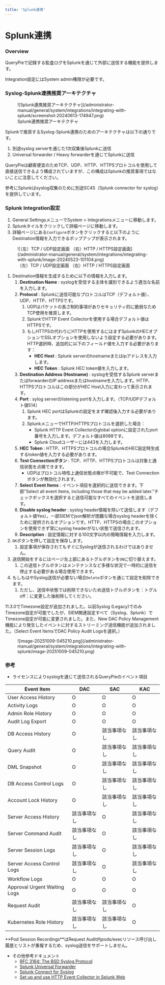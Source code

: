 ```yaml
---
title: 'Splunk連携'
---
```



# Splunk連携

### Overview

QueryPieで記録する監査ログをSplunkを通じて外部に送信する機能を提供します。

<Callout type="info">
Integration設定にはSystem admin権限が必要です。
</Callout>


### Syslog-Splunk連携推奨アーキテクチャ

<figure data-layout="center" data-align="center">
![Splunk連携推奨アーキテクチャ](/administrator-manual/general/system/integrations/integrating-with-splunk/screenshot-20240613-174947.png)
<figcaption>
Splunk連携推奨アーキテクチャ
</figcaption>
</figure>

Splunkで推奨するSyslog-Splunk連携のためのアーキテクチャは以下の通りです。

1. 別途syslog serverを通じた1次収集後Splunkに送信
2. Universal forwarder / Heavy forwarderを通じてSplunkに送信

<Callout type="important">
QueryPieは顧客便宜のためTCP、UDP、HTTP、HTTPSプロトコルを使用して直接送信できるよう構成されていますが、この構成はSplunkの推奨事項ではないことに注意してください。
</Callout>

参考にSplunkはsyslog収集のために別途SC4S（Splunk connector for syslog）を提供しています。


### Splunk Integration設定

1. General SettingsメニューでSystem &gt; Integrationsメニューに移動します。
2. Splunkタイルをクリックして詳細ページに移動します。
3. 詳細ページにある`Configure`ボタンをクリックすると以下のようにDestination情報を入力できるポップアップが表示されます。

<figure data-layout="center" data-align="center">
![（左）TCP / UDP設定画面 （右）HTTP / HTTPS設定画面](/administrator-manual/general/system/integrations/integrating-with-splunk/image-20240523-101104.png)
<figcaption>
（左）TCP / UDP設定画面 （右）HTTP / HTTPS設定画面
</figcaption>
</figure>

1. Destination情報を生成するために以下の情報を入力します。
    1.  **Destination Name** : syslogを受信する主体を識別できるよう適当な名前を入力します。
    2.  **Protocol**  : Splunkに送信可能なプロトコルはTCP（デフォルト値）、UDP、HTTP、HTTPSです。
        1. UDPはパケットの長さ制約事項がありセキュリティ的に脆弱なためTCP使用を推奨します。
        2. SplunkでHTTP Event Collectorを使用する場合デフォルト値はHTTPSです。
        3. もしHTTPSの代わりにHTTPを使用するにはまずSplunkのHECオプションでSSLオプションを使用しないよう設定する必要があります。HTTP選択時、追加的に以下のフィールド値を入力する必要があります：
            *  **HEC Host**  : Splunk serverのhostnameまたはipアドレスを入力します。
            *  **HEC Token**  : Splunk HEC token値を入力します。
    3.  **Destination Address (Hostname)** : syslogを受信するSplunk serverまたはforwarderのIP addressまたはhostnameを入力します。HTTP、HTTPSプロトコルはこの部分がHEC Host入力に変わって表示されます。
    4.  **Port**  : sylog serverのlistening portを入力します。（TCP/UDPデフォルト値514）
        1. Splunk HEC portはSplunkの設定をまず確認後入力する必要があります。
        2. SplunkメニューでHTTP/HTTPSプロトコルを選択した場合：
            * Splunk HTTP Event Collectorのglobal optionに設定されたport番号を入力します。デフォルト値は8088です。
            * Splunk Cloudユーザーには443を入力します。
    5.  **HEC Token** : HTTP、HTTPSプロトコルの場合SplunkのHEC設定時生成するtoken値を入力する必要があります。
    6.  **Test Connectionボタン**  : TCP、HTTP、HTTPSプロトコルは対象と通信状態を点検できます。
        * UDPはプロトコル特性上通信状態点検が不可能で、Test Connectionボタンが無効化されます。
    7.  **Select Event Items**  : イベント項目を選択的に送信できます。下部"Select all event items, including those that may be added later."チェックボックスを選択すると送信可能なすべてのイベントを送信します。
    8.  **Disable syslog header**  : syslog header情報を除いて送信します（デフォルト値Yes）。一部SIEMでjson解析が困難な場合syslog headerを除くために提供されるオプションです。HTTP、HTTPSの場合このオプションを使用できず常にsyslog headerがない状態で送信されます。
    9.  **Description** : 設定情報に対する100文字以内の簡略情報を入力します。
2. `OK`ボタンを押して設定を保存します。
    1. 設定事項が保存されてもすぐにSyslogが送信されるわけではありません。
3. 送信開始をするにはページ左上部にあるトグルボタンを`ON`に切り替えます。
    1. この送信トグルボタンはメンテナンスなど多様な状況で一時的に送信を停止する必要がある場合使用できます。
4. もしもはやSyslog送信が必要ない場合`Delete`ボタンを通じて設定を削除できます。
    1. ただし、送信中状態では削除できないため送信トグルボタンを：トグルoff：に変更した後削除してください。

<Callout type="info">
11.3.0でTimezone設定が追加されました。以前Syslog (Legacy)でのみTimezone設定が可能でしたが、SIEM関連設定すべて（Syslog、Splunk）でTimezone設定が可能に変更されました。また、New DAC Policy Management機能により発生したイベントに対するストリーミング送信機能が追加されました。（Select Event ItemsでDAC Policy Audit Logsを選択。）
</Callout>

<figure data-layout="center" data-align="center">
![image-20251009-045210.png](/administrator-manual/general/system/integrations/integrating-with-splunk/image-20251009-045210.png)
</figure>


### 参考

* ライセンスによりsyslogを通じて送信されるQueryPieのイベント項目

|  **Event Item**               |  **DAC**  |  **SAC**  |  **KAC**  |
| ----------------------------- | --------- | --------- | --------- |
| User Access History           | O         | O         | O         |
| Activity Logs                 | O         | O         | O         |
| Admin Role History            | O         | O         | O         |
| Audit Log Export              | O         | O         | O         |
| DB Access History             | O         | 該当事項なし   | 該当事項なし   |
| Query Audit                   | O         | 該当事項なし   | 該当事項なし   |
| DML Snapshot                  | O         | 該当事項なし   | 該当事項なし   |
| DB Access Control Logs        | O         | 該当事項なし   | 該当事項なし   |
| Account Lock History          | O         | 該当事項なし   | 該当事項なし   |
| Server Access History         | 該当事項なし   | O         | 該当事項なし   |
| Server Command Audit          | 該当事項なし   | O         | 該当事項なし   |
| Server Session Logs           | 該当事項なし   | O         | 該当事項なし   |
| Server Access Control Logs    | 該当事項なし   | O         | 該当事項なし   |
| Workflow Logs                 | O         | O         | O         |
| Approval Urgent Waiting Logs  | O         | O         | O         |
| Request Audit                 | 該当事項なし   | 該当事項なし   | O         |
| Kubernetes Role History       | 該当事項なし   | 該当事項なし   | O         |

<Callout type="info">
**Pod Session Recordings**はRequest Audit内pods/execリソース呼び出し履歴とリストが重複するため、syslog送信をサポートしません。
</Callout>

* その他参考ドキュメント
    * [RFC 3164: The BSD Syslog Protocol](https://datatracker.ietf.org/doc/html/rfc3164)
    * [Splunk Universal Forwarder](https://www.splunk.com/en_us/blog/learn/splunk-universal-forwarder.html)
    * [Splunk Connect for Syslog](https://splunk.github.io/splunk-connect-for-syslog/main/)
    * [Set up and use HTTP Event Collector in Splunk Web](https://docs.splunk.com/Documentation/SplunkCloud/latest/Data/UsetheHTTPEventCollector)


